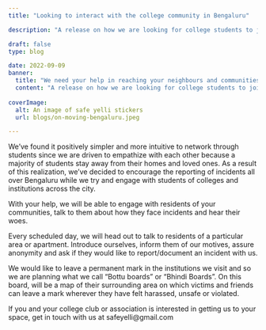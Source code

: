 ```yaml
---
title: "Looking to interact with the college community in Bengaluru"

description: "A release on how we are looking for college students to join hands with us"

draft: false
type: blog

date: 2022-09-09
banner:
  title: "We need your help in reaching your neighbours and communities"
  content: "A release on how we are looking for college students to join hands with us in conducting outreach sessions"
  
coverImage:
  alt: An image of safe yelli stickers
  url: blogs/on-moving-bengaluru.jpeg

---
```


We've found it positively simpler and more intuitive to network through students since we are driven to empathize with each other because a majority of students stay away from their homes and loved ones. As a result of this realization, we've decided to encourage the reporting of incidents all over Bengaluru while we try and engage with students of colleges and institutions across the city. 

With your help, we will be able to engage with residents of your communities, talk to them about how they face incidents and hear their woes.

Every scheduled day, we will head out to talk to residents of a particular area or apartment. Introduce ourselves, inform them of our motives, assure anonymity and ask if they would like to report/document an incident with us. 

We would like to leave a permanent mark in the institutions we visit and so we are planning what we call "Bottu boards" or "Bhindi Boards". On this board, will be a map of their surrounding area on which victims and friends can leave a mark wherever they have felt harassed, unsafe or violated. 

If you and your college club or association is interested in getting us to your space, get in touch with us at safeyelli@gmail.com

 
